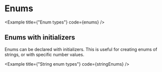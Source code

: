 
# Enums

<Example
  title={"Enum types"}
  code={enums}
/>

## Enums with initializers

Enums can be declared with initializers. This is useful for creating enums of strings, or with specific number values.

<Example
  title={"String enum types"}
  code={stringEnums}
/>

